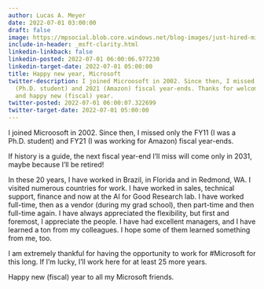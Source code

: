 ```yaml
---
author: Lucas A. Meyer
date: 2022-07-01 03:00:00
draft: false
image: https://mpsocial.blob.core.windows.net/blog-images/just-hired-microsoft.jpg
include-in-header: _msft-clarity.html
linkedin-linkback: false
linkedin-posted: 2022-07-01 06:00:06.977230
linkedin-target-date: 2022-07-01 05:00:00
title: Happy new year, Microsoft
twitter-description: I joined Microosoft in 2002. Since then, I missed only the 2011
  (Ph.D. student) and 2021 (Amazon) fiscal year-ends. Thanks for welcoming me back,
  and happy new (fiscal) year.
twitter-posted: 2022-07-01 06:00:07.322699
twitter-target-date: 2022-07-01 05:00:00
---
```


I joined Microosoft in 2002. Since then, I missed only the FY11 (I was a Ph.D. student) and FY21 (I was working for Amazon) fiscal year-ends. 

If history is a guide, the next fiscal year-end I'll miss will come only in 2031, maybe because I'll be retired!

In these 20 years, I have worked in Brazil, in Florida and in Redmond, WA. I visited numerous countries for work. I have worked in sales, technical support, finance and now at the AI for Good Research lab. 
I have worked full-time, then as a vendor (during my grad school), then part-time and then full-time again. I have always appreciated the flexibility, but first and foremost, I appreciate the people. 
I have had excellent managers, and I have learned a ton from my colleagues. I hope some of them learned something from me, too.

I am extremely thankful for having the opportunity to work for #Microsoft for this long. If I'm lucky, I'll work here for at least 25 more years.

Happy new (fiscal) year to all my Microsoft friends.


